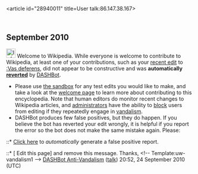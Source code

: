 <article id="28940011" title=User talk:86.147.38.167>
	<talkpage id="28940011" title="User talk:86.147.38.167">


==September 2010==
[[Image:Information.png|25px]] Welcome to Wikipedia. While everyone is welcome to contribute to Wikipedia, at least one of your contributions, such as your [http://en.wikipedia.org/w/index.php?diff=386815487 recent edit] to [[:Vas deferens]], did not appear to be constructive and was '''automatically [http://en.wikipedia.org/w/index.php?diff=next&amp;oldid=386815487 reverted]''' by [[User:DASHBot|DASHBot]]. 
* Please use [[Wikipedia:Sandbox|the sandbox]] for any test edits you would like to make, and take a look at the [[Wikipedia:Introduction|welcome page]] to learn more about contributing to this encyclopedia. Note that human editors do monitor recent changes to Wikipedia articles, and [[WP:ADMINS|administrators]] have the ability to [[WP:BLOCK|block]] users from editing if they repeatedly engage in [[WP:vandalism|vandalism]].
* DASHBot produces few false positives, but they do happen. If you believe the bot has reverted your edit wrongly, it is helpful if you report the error so the bot does not make the same mistake again.  Please:
::* [http://toolserver.org/~tim1357/cgi-bin/false_positive.py?diff=386815487 Click here] to  ''automatically'' generate a false positive report.
::* [{{fullurl:{{FULLPAGENAME}}|action=edit}} Edit this page] and remove this message.
Thanks, &lt;!-- Template:uw-vandalism1 --&gt; [[User:DASHBot/Anti-Vandalism|DASHBot Anti-Vandalism]] ([[User talk:DASHBot/Anti-Vandalism|talk]]) 20:52, 24 September 2010 (UTC)
	</talkpage>
</article>